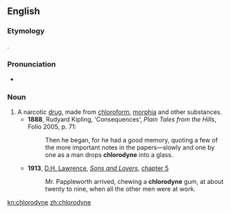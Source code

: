 ==English==
{{wikipedia|Chlorodyne}}
===Etymology===
{{blend|chloroform|anodyne|lang=en}}.

===Pronunciation===
* {{IPA|/ˈklɒɹədaɪn/|lang=en}}

===Noun===
{{en-noun}}

# A narcotic [[drug]], made from [[chloroform]], [[morphia]] and other substances.
#* '''1888''', Rudyard Kipling, ‘Consequences’, ''Plain Tales from the Hills'', Folio 2005, p. 71:
#*: Then he began, for he had a good memory, quoting a few of the more important notes in the papers—slowly and one by one as a man drops '''chlorodyne''' into a glass.
#*'''1913''', [[w:D. H. Lawrence|D.H. Lawrence]], ''[[s:Sons_and_Lovers|Sons and Lovers]]'', [[s:Sons and Lovers/Chapter V|chapter 5]]
#*:Mr. Pappleworth arrived, chewing a '''chlorodyne''' gum, at about twenty to nine, when all the other men were at work. 

[[kn:chlorodyne]]
[[zh:chlorodyne]]